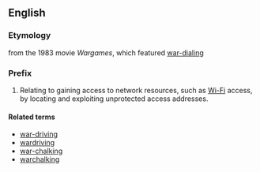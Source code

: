 ==English==

===Etymology===
from the 1983 movie ''Wargames'', which featured [[war-dialing]]

===Prefix===
{{head|en|prefixe}}

# Relating to gaining access to network resources, such as [[Wi-Fi]] access, by locating and exploiting unprotected access addresses.

====Related terms====
* [[war-driving]]
* [[wardriving]]
* [[war-chalking]]
* [[warchalking]]